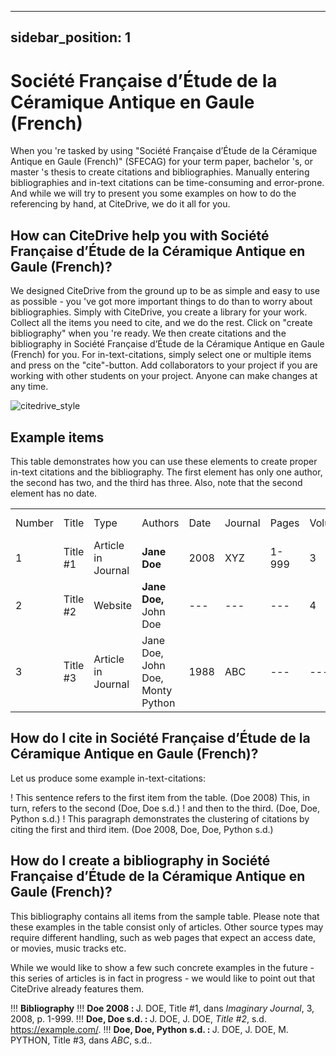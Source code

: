 
---
sidebar_position: 1
---

# Société Française d’Étude de la Céramique Antique en Gaule (French)

When you 're tasked by using "Société Française d’Étude de la Céramique Antique en Gaule (French)" (SFECAG) for your term paper, bachelor 's, or master 's thesis to create citations and bibliographies.
Manually entering bibliographies and in-text citations can be time-consuming and error-prone. And while we will try to present you some examples on how to do the referencing by hand, at CiteDrive, we do it all for you.

<!---
## About  Société Française d’Étude de la Céramique Antique en Gaule (French)

* Title: Société Française d’Étude de la Céramique Antique en Gaule (French)
* Short Title (Id): SFECAG)
* Authors: Société Française d’Étude de la Céramique Antique en Gaule (French)
* Download: Société Française d’Étude de la Céramique Antique en Gaule (French)
 --->

## How can CiteDrive help you with Société Française d’Étude de la Céramique Antique en Gaule (French)?

We designed CiteDrive from the ground up to be as simple and easy to use as possible - you 've got more important things to do than to worry about bibliographies. Simply with CiteDrive, you create a library for your work. Collect all the items you need to cite, and we do the rest. Click on "create bibliography" when you 're ready. We then create citations and the bibliography in Société Française d’Étude de la Céramique Antique en Gaule (French) for you. For in-text-citations, simply select one or multiple items and press on the "cite"-button. Add collaborators to your project if you are working with other students on your project. Anyone can make changes at any time.


![citedrive_style](images/societe-francaise-detude-de-la-ceramique-antique-en-gaule-french.svg "Choose Société Française d’Étude de la Céramique Antique en Gaule (French) in the CiteDrive App")


## Example items

This table demonstrates how you can use these elements to create proper in-text citations and the bibliography. The first element has only one author, the second has two, and the third has three. Also, note that the second element has no date.


<table>
  <tr>
   <td>Number
   </td>
   <td>Title
   </td>
   <td>Type
   </td>
   <td>Authors
   </td>
   <td>Date
   </td>
   <td>Journal
   </td>
   <td>Pages
   </td>
   <td>Volume
   </td>
   <td>Issue
   </td>
   <td>Access Date
   </td>
  </tr>
  <tr>
   <td>1
   </td>
   <td>Title #1
   </td>
   <td>Article in Journal
   </td>
   <td><strong>Jane Doe</strong>
   </td>
   <td>2008
   </td>
   <td>XYZ
   </td>
   <td>1-999
   </td>
   <td>3
   </td>
   <td>2
   </td>
   <td>--
   </td>
  </tr>
  <tr>
   <td>
2
   </td>
   <td>Title #2
   </td>
   <td>Website
   </td>
   <td><strong>Jane Doe, </strong>John Doe
   </td>
   <td>---
   </td>
   <td>---
   </td>
   <td>---
   </td>
   <td>4
   </td>
   <td>---
   </td>
   <td>2020-05-01
   </td>
  </tr>
  <tr>
   <td>3
   </td>
   <td>Title #3
   </td>
   <td>Article in Journal
   </td>
   <td>Jane Doe, John Doe, Monty Python
   </td>
   <td>1988
   </td>
   <td>ABC
   </td>
   <td>---
   </td>
   <td>---
   </td>
   <td>16
   </td>
   <td>---
   </td>
  </tr>
</table>



## How do I cite in  Société Française d’Étude de la Céramique Antique en Gaule (French)?

Let us produce some example in-text-citations:

! This sentence refers to the first item from the table. (Doe 2008) This, in turn, refers to the second (Doe, Doe s.d.)
! and then to the third.  (Doe, Doe, Python s.d.)
! This paragraph demonstrates the clustering of citations by citing the first and third item. (Doe 2008, Doe, Doe, Python s.d.)



## How do I create a bibliography in Société Française d’Étude de la Céramique Antique en Gaule (French)?

This bibliography contains all items from the sample table. Please note that these examples in the table consist only of articles. Other source types may require different handling, such as web pages that expect an access date, or movies, music tracks etc.

While we would like to show a few such concrete examples in the future - this series of articles is in fact in progress - we would like to point out that CiteDrive already features them.


!!! **Bibliography**
!!! <b>Doe 2008 : </b>J. DOE, Title #1, dans <i>Imaginary Journal</i>, 3, 2008, p. 1-999.
!!! <b>Doe, Doe s.d. : </b>J. DOE, J. DOE, <i>Title #2</i>, s.d.  <https://example.com/>.
!!! <b>Doe, Doe, Python s.d. : </b>J. DOE, J. DOE, M. PYTHON, Title #3, dans <i>ABC</i>, s.d..


```
        